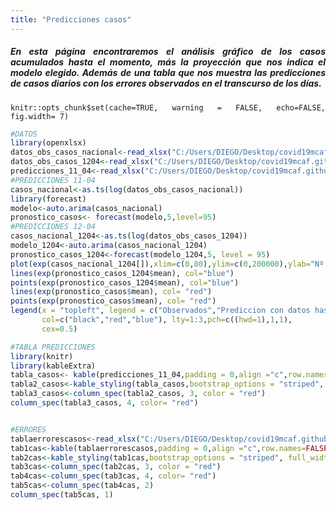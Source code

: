 ```yaml
---
title: "Predicciones casos"
---
```


<div style="text-align: justify">
##### En esta página encontraremos el análisis gráfico de los casos acumulados hasta el momento, más la proyección que nos indica el modelo elegido. Además de una tabla que nos muestra las predicciones de casos diarios con los errores observados en el transcurso de los días. 
<div/>

```rsetup
knitr::opts_chunk$set(cache=TRUE, warning = FALSE, echo=FALSE, fig.width= 7)

```


```r
#DATOS
library(openxlsx)
datos_obs_casos_nacional<-read_xlsx("C:/Users/DIEGO/Desktop/covid19mcaf.github.io/Datos/Covid_19_casos_nacional_r.xlsx")
datos_obs_casos_1204<-read_xlsx("C:/Users/DIEGO/Desktop/covid19mcaf.github.io/Datos/Covid_19_casos_nacional_r_1204.xlsx")
predicciones_11_04<-read_xlsx("C:/Users/DIEGO/Desktop/covid19mcaf.github.io/Datos/Tabla_predicciones_casos.xlsx")
#PREDICCIONES 11-04
casos_nacional<-as.ts(log(datos_obs_casos_nacional))
library(forecast)
modelo<-auto.arima(casos_nacional)
pronostico_casos<- forecast(modelo,5,level=95)
#PREDICCIONES 12-04
casos_nacional_1204<-as.ts(log(datos_obs_casos_1204))
modelo_1204<-auto.arima(casos_nacional_1204)
pronostico_casos_1204<-forecast(modelo_1204,5, level = 95)
plot(exp(casos_nacional_1204[]),xlim=c(0,80),ylim=c(0,200000),ylab="Nº casos", xlab="Días", main="Predicciones casos")
lines(exp(pronostico_casos_1204$mean), col="blue")
points(exp(pronostico_casos_1204$mean), col="blue")
lines(exp(pronostico_casos$mean), col= "red")
points(exp(pronostico_casos$mean), col= "red")
legend(x = "topleft", legend = c("Observados","Prediccion con datos hasta el 11/04/2020", "Predicción con datos hasta el 12/04/2020"),
       col=c("black","red","blue"), lty=1:3,pch=c((hwd=1),1,1),
       cex=0.5)

#TABLA PREDICCIONES
library(knitr)
library(kableExtra)
tabla_casos<- kable(predicciones_11_04,padding = 0,align ="c",row.names=FALSE,knitr.table.format = "html") 
tabla2_casos<-kable_styling(tabla_casos,bootstrap_options = "striped", full_width = F, position = "float_left") 
tabla3_casos<-column_spec(tabla2_casos, 3, color = "red")
column_spec(tabla3_casos, 4, color= "red")


#ERRORES
tablaerrorescasos<-read_xlsx("C:/Users/DIEGO/Desktop/covid19mcaf.github.io/Datos/Tablaerrorescasos.xlsx")
tab1cas<-kable(tablaerrorescasos,padding = 0,align ="c",row.names=FALSE,knitr.table.format = "html")
tab2cas<-kable_styling(tab1cas,bootstrap_options = "striped", full_width = F, position = "float_left")
tab3cas<-column_spec(tab2cas, 3, color = "red")
tab4cas<-column_spec(tab3cas, 4, color= "red")
tab5cas<-column_spec(tab4cas, 2)
column_spec(tab5cas, 1)


```
